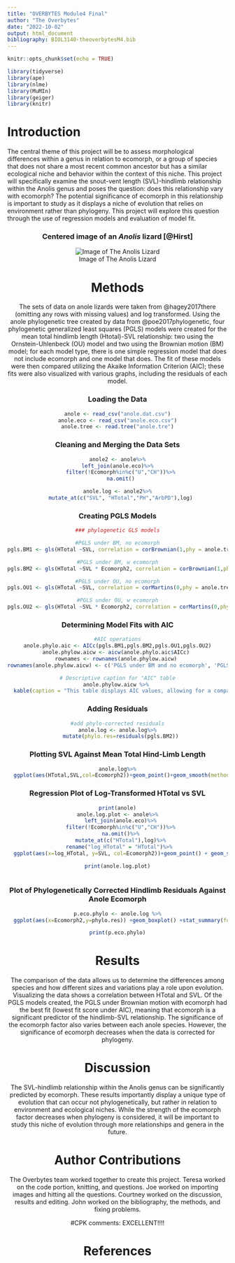 ```yaml
---
title: "OVERBYTES Module4 Final"
author: "The Overbytes"
date: "2022-10-02"
output: html_document
bibliography: BIOL3140-theoverbytesM4.bib
---
```


```r
knitr::opts_chunk$set(echo = TRUE)
```

```r
library(tidyverse)
library(ape)
library(nlme)
library(MuMIn)
library(geiger)
library(knitr)
```

# Introduction
The central theme of this project will be to assess morphological differences within a genus in relation to ecomorph, or a group of species that does not share a most recent common ancestor but has a similar ecological niche and behavior within the context of this niche. This project will specifically examine the snout-vent length (SVL)-hindlimb relationship within the Anolis genus and poses the question: does this relationship vary with ecomorph? The potential significance of ecomorph in this relationship is important to study as it displays a niche of evolution that relies on environment rather than phylogeny. This project will explore this question through the use of regression models and evaluation of model fit.

<center>
### Centered image of an *Anolis* lizard [@Hirst]
![Image of The Anolis Lizard](https://upload.wikimedia.org/wikipedia/commons/4/4a/Anole_Lizard_Hilo_Hawaii_edit.jpg)
<center>


# Methods
The sets of data on anole lizards were taken from @hagey2017there (omitting any rows with missing values) and log transformed. Using the anole phylogenetic tree created by data from @poe2017phylogenetic, four phylogenetic generalized least squares (PGLS) models were created for the mean total hindlimb length (Htotal)-SVL relationship: two using the Ornstein-Uhlenbeck (OU) model and two using the Brownian motion (BM) model; for each model type, there is one simple regression model that does not include ecomorph and one model that does. The fit of these models were then compared utilizing the Akaike Information Criterion (AIC); these fits were also visualized with various graphs, including the residuals of each model.
  
### Loading the Data
```r
anole <- read_csv("anole.dat.csv")
anole.eco <- read_csv("anole.eco.csv")
anole.tree <- read.tree("anole.tre")
```

### Cleaning and Merging the Data Sets
```r
anole2 <- anole%>%
left_join(anole.eco)%>%
  filter(!Ecomorph%in%c("U","CH"))%>%
  na.omit()

anole.log <- anole2%>%
  mutate_at(c("SVL", "HTotal","PH","ArbPD"),log)
```

### Creating PGLS Models
```r
### phylogenetic GLS models

#PGLS under BM, no ecomorph
pgls.BM1 <- gls(HTotal ~SVL, correlation = corBrownian(1,phy = anole.tree,form=~Species),data = anole.log, method = "ML")

#PGLS under BM, w ecomorph
pgls.BM2 <- gls(HTotal ~SVL * Ecomorph2, correlation = corBrownian(1,phy = anole.tree,form=~Species),data = anole.log, method = "ML")

#PGLS under OU, no ecomorph
pgls.OU1 <- gls(HTotal ~SVL, correlation = corMartins(0,phy = anole.tree,form=~Species),data = anole.log, method = "ML")

#PGLS under OU, w ecomorph
pgls.OU2 <- gls(HTotal ~SVL * Ecomorph2, correlation = corMartins(0,phy = anole.tree,form=~Species),data = anole.log, method = "ML")
```

### Determining Model Fits with AIC
```r
#AIC operations
anole.phylo.aic <- AICc(pgls.BM1,pgls.BM2,pgls.OU1,pgls.OU2)
anole.phylow.aicw <- aicw(anole.phylo.aic$AICc) 
rownames <- rownames(anole.phylow.aicw) 
rownames(anole.phylow.aicw) <- c('PGLS under BM and no ecomorph', 'PGLS under BM with ecomorph', 'PGLS under OU with no ecomorph', 'PGLS under OU with ecomorph')

# Descriptive caption for "AIC" table
anole.phylow.aicw %>% 
  kable(caption = "This table displays AIC values, allowing for a comparison of the fit of each PGLS model using the Akaike Information Criterion.")
```

### Adding Residuals
```r
#add phylo-corrected residuals
anole.log <- anole.log%>%
  mutate(phylo.res=residuals(pgls.BM2))
```

### Plotting SVL Against Mean Total Hind-Limb Length
```r
anole.log%>%
  ggplot(aes(HTotal,SVL,col=Ecomorph2))+geom_point()+geom_smooth(method="lm")
```
  
### Regression Plot of Log-Transformed HTotal vs SVL
```r
print(anole)
anole.log.plot <- anole%>%
  left_join(anole.eco)%>%
  filter(!Ecomorph%in%c("U","CH"))%>%
  na.omit()%>%
  mutate_at(c("HTotal"),log)%>%
  rename("log_HTotal" = "HTotal")%>% 
  ggplot(aes(x=log_HTotal, y=SVL, col=Ecomorph2))+geom_point() + geom_smooth(method = "lm")

print(anole.log.plot)
  
```

### Plot of Phylogenetically Corrected Hindlimb Residuals Against Anole Ecomorph
```r

p.eco.phylo <- anole.log %>%
  ggplot(aes(x=Ecomorph2,y=phylo.res)) +geom_boxplot() +stat_summary(fun=mean, geom="point", size=3)

print(p.eco.phylo)
```

# Results
The comparison of the data allows us to determine the differences among species and how different sizes and variations play a role upon evolution. Visualizing the data shows a correlation between HTotal and SVL. Of the PGLS models created, the PGLS under Brownian motion with ecomorph had the best fit (lowest fit score under AIC), meaning that ecomorph is a significant predictor of the hindlimb-SVL relationship. The significance of the ecomorph factor also varies between each anole species. However, the significance of ecomorph decreases when the data is corrected for phylogeny.


# Discussion
The SVL-hindlimb relationship within the Anolis genus can be significantly predicted by ecomorph. These results importantly display a unique type of evolution that can occur not phylogenetically, but rather in relation to environment and ecological niches. While the strength of the ecomorph factor decreases when phylogeny is considered, it will be important to study this niche of evolution through more relationships and genera in the future.

  
# Author Contributions
The Overbytes team worked together to create this project. Teresa worked on the code portion, knitting, and questions. Joe worked on importing images and hitting all the questions. Courtney worked on the discussion, results and editing. John worked on the bibliography, the methods, and fixing problems. 

#CPK comments: EXCELLENT!!!!

# References
